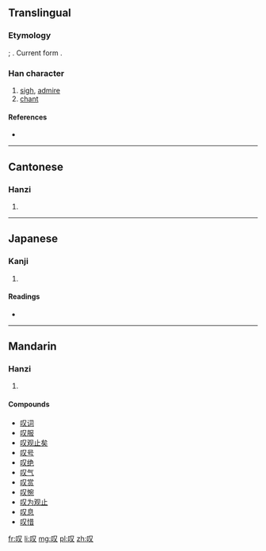 {{also|嘆|歎}}
==Translingual==
{{zh-hanzi-box|叹|[[嘆]] [[歎]]}}
===Etymology===
{{Han simp|嘆|f=|t=又}}; {{Han simp|歎|f=|t=口|f2=欠|t2=又}}.
Current form {{Han compound|口|又}}.

===Han character===
{{Han char|rn=30|rad=口|as=02|sn=5|four=|canj=口水 (RE)|ids=⿰[[口]][[又]]}}

# [[sigh]], [[admire]]
# [[chant]]

====References====
* {{Han ref|kx=0174.091|dkj=03265|dj=0386.050|hdz=10575.040|uh=53F9|ud=21497}}

----

==Cantonese==

===Hanzi===
{{yue-hanzi|jyut=taan3|y=taan3|tra=嘆}}

# {{defn|lang=yue|sort=口02}}

----

==Japanese==

===Kanji===
{{ja-kanji|grade=|rs=口02}}

# {{defn|lang=ja|sort=口02}}

====Readings====
* {{ja-readings|on=|kun=[[いう]] (iu)}}

----

==Mandarin==

===Hanzi===
{{cmn-hanzi|tra=嘆|pin=[[tàn]] ([[tan4]])|wg=t'an<sup>4</sup>}}

# {{defn|lang=cmn|sort=口02}}

====Compounds====
* [[叹词]]
* [[叹服]]
* [[叹观止矣]]
* [[叹号]]
* [[叹绝]]
* [[叹气]]
* [[叹赏]]
* [[叹惋]]
* [[叹为观止]]
* [[叹息]]
* [[叹惜]]

[[fr:叹]]
[[li:叹]]
[[mg:叹]]
[[pl:叹]]
[[zh:叹]]